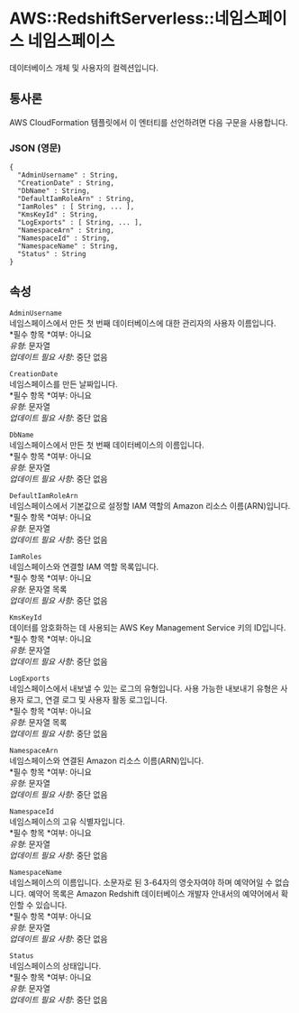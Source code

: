 # AWS::RedshiftServerless::네임스페이스 네임스페이스

데이터베이스 개체 및 사용자의 컬렉션입니다.

## 통사론

AWS CloudFormation 템플릿에서 이 엔터티를 선언하려면 다음 구문을 사용합니다.

### JSON (영문)

```
{
  "AdminUsername" : String,
  "CreationDate" : String,
  "DbName" : String,
  "DefaultIamRoleArn" : String,
  "IamRoles" : [ String, ... ],
  "KmsKeyId" : String,
  "LogExports" : [ String, ... ],
  "NamespaceArn" : String,
  "NamespaceId" : String,
  "NamespaceName" : String,
  "Status" : String
}
```

## 속성

`AdminUsername`  
네임스페이스에서 만든 첫 번째 데이터베이스에 대한 관리자의 사용자 이름입니다.  
*필수 항목 *여부: 아니요  
_유형_: 문자열  
_업데이트 필요 사항_: 중단 없음

`CreationDate`  
네임스페이스를 만든 날짜입니다.  
*필수 항목 *여부: 아니요  
_유형_: 문자열  
_업데이트 필요 사항_: 중단 없음

`DbName`  
네임스페이스에서 만든 첫 번째 데이터베이스의 이름입니다.  
*필수 항목 *여부: 아니요  
_유형_: 문자열  
_업데이트 필요 사항_: 중단 없음

`DefaultIamRoleArn`  
네임스페이스에서 기본값으로 설정할 IAM 역할의 Amazon 리소스 이름(ARN)입니다.  
*필수 항목 *여부: 아니요  
_유형_: 문자열  
_업데이트 필요 사항_: 중단 없음

`IamRoles`  
네임스페이스와 연결할 IAM 역할 목록입니다.  
*필수 항목 *여부: 아니요  
_유형_: 문자열 목록  
_업데이트 필요 사항_: 중단 없음

`KmsKeyId`  
데이터를 암호화하는 데 사용되는 AWS Key Management Service 키의 ID입니다.  
*필수 항목 *여부: 아니요  
_유형_: 문자열  
_업데이트 필요 사항_: 중단 없음

`LogExports`  
네임스페이스에서 내보낼 수 있는 로그의 유형입니다. 사용 가능한 내보내기 유형은 사용자 로그, 연결 로그 및 사용자 활동 로그입니다.  
*필수 항목 *여부: 아니요  
_유형_: 문자열 목록  
_업데이트 필요 사항_: 중단 없음

`NamespaceArn`  
네임스페이스와 연결된 Amazon 리소스 이름(ARN)입니다.  
*필수 항목 *여부: 아니요  
_유형_: 문자열  
_업데이트 필요 사항_: 중단 없음

`NamespaceId`  
네임스페이스의 고유 식별자입니다.  
*필수 항목 *여부: 아니요  
_유형_: 문자열  
_업데이트 필요 사항_: 중단 없음

`NamespaceName`  
네임스페이스의 이름입니다. 소문자로 된 3-64자의 영숫자여야 하며 예약어일 수 없습니다. 예약어 목록은 Amazon Redshift 데이터베이스 개발자 안내서의 예약어에서 확인할 수 있습니다.  
*필수 항목 *여부: 아니요  
_유형_: 문자열  
_업데이트 필요 사항_: 중단 없음

`Status`  
네임스페이스의 상태입니다.  
*필수 항목 *여부: 아니요  
_유형_: 문자열  
_업데이트 필요 사항_: 중단 없음
